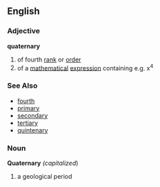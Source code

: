 ==English==
===Adjective===
'''quaternary'''

# of fourth [[rank]] or [[order]]
# of a [[mathematical]] [[expression]] containing e.g. x<sup>4</sup>


===See Also===
*[[fourth]]
*[[primary]]
*[[secondary]]
*[[tertiary]]
*[[quintenary]]


===Noun===
'''Quaternary''' ''(capitalized'')

# a geological period